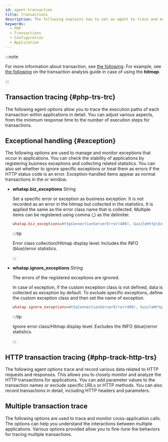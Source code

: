 ```yaml
---
id: agent-transaction
title: Transactions
description: The following explains how to set an agent to trace and analyze performance data for each transaction within PHP applications. It evaluates the application performance by tracing transaction requests, response time, and resource usage.
keywords:
  - PHP
  - Transactions
  - Configuration
  - Application
---
```


:::note

For more information about transaction, see [the following](track-transactions-intro). For example, see [the following](trs-view) on the transaction analysis guide in case of using the **_hitmap_**. 

:::

## Transaction tracing {#php-trs-trc}

The following agent options allow you to trace the execution paths of each transaction within applications in detail. You can adjust various aspects, from the minimum response time to the number of execution steps for transactions.


<Phptrsprofile />


<Phptracktrs />

## Exceptional handling {#exception}

The following options are used to manage and monitor exceptions that occur in applications. You can check the stability of applications by registering business exceptions and collecting related statistics. You can also set whether to ignore specific exceptions or treat them as errors if the HTTP status code is an error. Exception-handled items appear as normal transactions in the <Cmdname sid="side_hitmap" className="uitext" /> or <Cmdname sid="TTL06209" className="uitext" /> window.

- **whatap.biz_exceptions** <span class='type'>String</span>

  Set a specific error or exception as business exception. It is not recorded as an error in the hitmap but collected in the statistics. It is applied the same as the error class name that is collected. Multiple items can be registered using comma (,) as the delimiter.

  ```ini title="whatap.conf"
  whatap.biz_exceptions=HttpConnectionServerError(400), GuzzleHttp\Exception\ServerException, CustomException
  ```

  :::tip

  Error class collection/Hitmap display level: Includes the <span class="normal">INFO</span> (blue)/error statistics.

  :::

- **whatap.ignore_exceptions** <span class='type'>String</span>

  The errors of the registered exceptions are ignored.

  In case of exception, if the custom exception class is not defined, data is collected as exception by default. To exclude specific exceptions, define the custom exception class and then set the name of exception.

  ```ini title="whatap.conf"
  whatap.ignore_exceptions=HttpConnectionServerError(400), GuzzleHttp\Exception\ServerException, CustomException
  ```

  :::tip

  Ignore error class/Hitmap display level: Excludes the <span class="normal">INFO</span> (blue)/error statistics.

  :::

## HTTP transaction tracing {#php-track-http-trs}

The following agent options trace and record various data related to HTTP requests and responses. This allows you to closely monitor and analyze the HTTP transactions for applications. You can add parameter values ​​to the transaction names or exclude specific URLs or HTTP methods. You can also record transactions in detail, including HTTP headers and parameters.


<Phptrackhttptrs />

## Multiple transaction trace

The following options are used to trace and monitor cross-application calls. The options can help you understand the interactions between multiple applications. Various options provided allow you to fine-tune the behaviors for tracing multiple transactions.


<Phpmultitrace />
